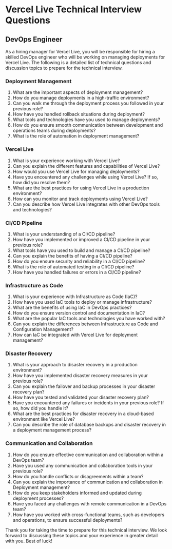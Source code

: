 

# Vercel Live Technical Interview Questions

## DevOps Engineer

As a hiring manager for Vercel Live, you will be responsible for hiring a skilled DevOps engineer who will be working on managing deployments for Vercel Live. The following is a detailed list of technical questions and discussion topics to prepare for the technical interview.

### Deployment Management

1. What are the important aspects of deployment management?
2. How do you manage deployments in a high-traffic environment?
3. Can you walk me through the deployment process you followed in your previous role?
4. How have you handled rollback situations during deployment?
5. What tools and technologies have you used to manage deployments?
6. How do you ensure smooth communication between development and operations teams during deployments?
7. What is the role of automation in deployment management?

### Vercel Live

1. What is your experience working with Vercel Live?
2. Can you explain the different features and capabilities of Vercel Live?
3. How would you use Vercel Live for managing deployments?
4. Have you encountered any challenges while using Vercel Live? If so, how did you resolve them?
5. What are the best practices for using Vercel Live in a production environment?
6. How can you monitor and track deployments using Vercel Live?
7. Can you describe how Vercel Live integrates with other DevOps tools and technologies?

### CI/CD Pipeline

1. What is your understanding of a CI/CD pipeline?
2. How have you implemented or improved a CI/CD pipeline in your previous role?
3. What tools have you used to build and manage a CI/CD pipeline?
4. Can you explain the benefits of having a CI/CD pipeline?
5. How do you ensure security and reliability in a CI/CD pipeline?
6. What is the role of automated testing in a CI/CD pipeline?
7. How have you handled failures or errors in a CI/CD pipeline?

### Infrastructure as Code

1. What is your experience with Infrastructure as Code (IaC)?
2. How have you used IaC tools to deploy or manage infrastructure?
3. What are the benefits of using IaC in DevOps practices?
4. How do you ensure version control and documentation in IaC?
5. What are the popular IaC tools and technologies you have worked with?
6. Can you explain the differences between Infrastructure as Code and Configuration Management?
7. How can IaC be integrated with Vercel Live for deployment management?

### Disaster Recovery

1. What is your approach to disaster recovery in a production environment?
2. How have you implemented disaster recovery measures in your previous role?
3. Can you explain the failover and backup processes in your disaster recovery plan?
4. How have you tested and validated your disaster recovery plan?
5. Have you encountered any failures or incidents in your previous role? If so, how did you handle it?
6. What are the best practices for disaster recovery in a cloud-based environment like Vercel Live?
7. Can you describe the role of database backups and disaster recovery in a deployment management process?

### Communication and Collaboration

1. How do you ensure effective communication and collaboration within a DevOps team?
2. Have you used any communication and collaboration tools in your previous role?
3. How do you handle conflicts or disagreements within a team?
4. Can you explain the importance of communication and collaboration in Deployment management?
5. How do you keep stakeholders informed and updated during deployment processes?
6. Have you faced any challenges with remote communication in a DevOps team?
7. How have you worked with cross-functional teams, such as developers and operations, to ensure successful deployments?

Thank you for taking the time to prepare for this technical interview. We look forward to discussing these topics and your experience in greater detail with you. Best of luck!